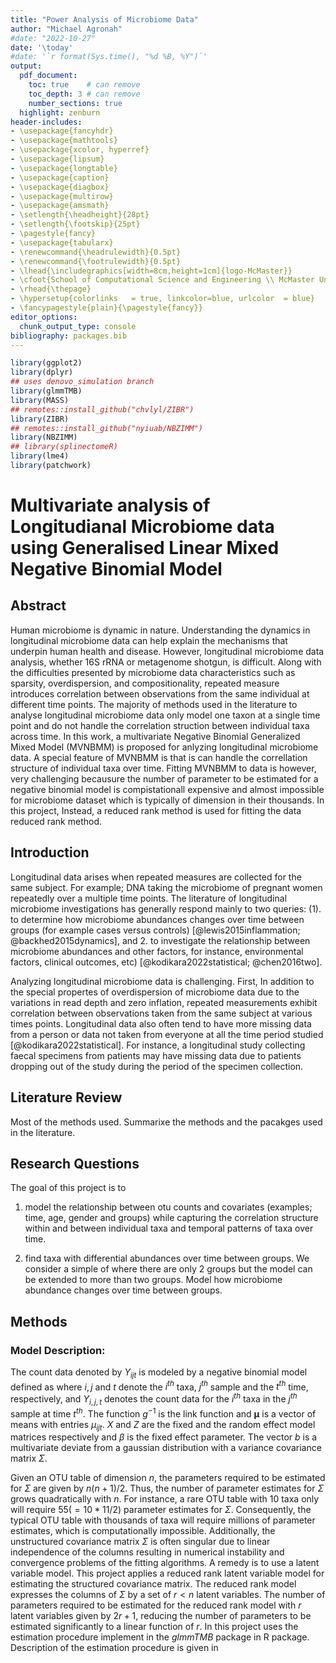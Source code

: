 ```yaml
---
title: "Power Analysis of Microbiome Data"
author: "Michael Agronah"
#date: "2022-10-27"
date: '\today'
#date: '`r format(Sys.time(), "%d %B, %Y")`'
output:
  pdf_document:
    toc: true    # can remove
    toc_depth: 3 # can remove
    number_sections: true
  highlight: zenburn
header-includes:
- \usepackage{fancyhdr}
- \usepackage{mathtools}
- \usepackage{xcolor, hyperref}
- \usepackage{lipsum}
- \usepackage{longtable}
- \usepackage{caption}
- \usepackage{diagbox}
- \usepackage{multirow}
- \usepackage{amsmath}
- \setlength{\headheight}{28pt}
- \setlength{\footskip}{25pt}
- \pagestyle{fancy}
- \usepackage{tabularx}
- \renewcommand{\headrulewidth}{0.5pt}
- \renewcommand{\footrulewidth}{0.5pt}
- \lhead{\includegraphics[width=8cm,height=1cm]{logo-McMaster}}
- \cfoot{School of Computational Science and Engineering \\ McMaster University}
- \rhead{\thepage}
- \hypersetup{colorlinks   = true, linkcolor=blue, urlcolor  = blue}
- \fancypagestyle{plain}{\pagestyle{fancy}}
editor_options: 
  chunk_output_type: console
bibliography: packages.bib
---
```


```r
library(ggplot2)
library(dplyr)
## uses denovo_simulation branch
library(glmmTMB)
library(MASS)
## remotes::install_github("chvlyl/ZIBR")
library(ZIBR)
## remotes::install_github("nyiuab/NBZIMM")
library(NBZIMM)
## library(splinectomeR)
library(lme4)
library(patchwork)
```


# Multivariate analysis of Longitudianal Microbiome data using Generalised Linear Mixed Negative Binomial Model 

## Abstract
Human microbiome is dynamic in nature. Understanding the dynamics in longitudinal microbiome data can help explain the mechanisms that underpin human health and disease. However, longitudinal microbiome data analysis, whether 16S rRNA or metagenome shotgun, is difficult. Along with the difficulties presented by microbiome data characteristics such as sparsity, overdispersion, and compositionality, repeated measure introduces correlation between observations from the same individual at different time points. The majority of methods used in the literature to analyse longitudinal microbiome data only model one taxon at a single time point and do not handle the correlation struction between individual taxa across time.  In this work, a multivariate Negative Binomial Generalized Mixed Model (MVNBMM) is proposed for anlyzing longitudinal microbiome data. A special feature of MVNBMM is that is can handle the correllation structure of individual taxa over time. Fitting MVNBMM to data is however, very challenging becausure the number of parameter to be estimated for a negative binomial model is compistationall expensive and almost impossible for microbiome dataset which is typically of dimension in their thousands. In this project, Instead, a reduced rank method is used for fitting the data reduced rank method. 
<!-- In this project, Instead, a reduced rank method is used for fitting the data reduced rank method. We show from a simulation studies that the reduced rank model can fit the fixed effect parameters with lower error compared to the  -->

## Introduction 
Longitudinal data arises when repeated measures are collected for the same subject. For example; DNA taking the microbiome of pregnant women repeatedly over a multiple time points. The literature of longitudinal microbiome investigations has generally respond mainly to  two queries: (1). to determine how microbiome abundances changes over time between groups (for example cases versus controls) [@lewis2015inflammation; @backhed2015dynamics], and 2. to investigate the relationship between microbiome abundances and other factors, for instance, environmental factors, clinical outcomes, etc) [@kodikara2022statistical; @chen2016two]. 

Analyzing longitudinal microbiome data is challenging. First, In addition to the special propertes of overdispersion of microbiome data due to the variations in read depth and zero inflation,  repeated measurements exhibit correlation between observations taken from the same subject at various times points. Longitudinal data also often tend to have more missing data from a person or data not taken from everyone at all the time period studied [@kodikara2022statistical]. For instance, a longitudinal study collecting faecal specimens from patients may have missing data due to patients dropping out of the study during the period of the specimen collection.

## Literature Review 
Most of the methods used. Summarixe the methods and the pacakges used in the literature. 

## Research Questions
The goal of this project is to

1. model the relationship between otu counts and covariates (examples; time, age, gender and groups)
while capturing the correlation structure within and between individual taxa and temporal patterns of
taxa over time.

2. find taxa with differential abundances over time between groups. We consider a simple of where there
are only 2 groups but the model can be extended to more than two groups. Model how microbiome
abundance changes over time between groups.
 

## Methods
### Model Description: 
The count data denoted by $Y_{ijt}$ is modeled by a negative binomial model defined as
\begin{align}
Y_{ijt} &\sim NB(mean = \mu_{ijt}, dispersion = \alpha_{it}),\\
\boldsymbol\mu &= g^{-1}(E) \nonumber \\
E &= X\beta + Zb,\,\,b \sim MVN(0, \Sigma) \nonumber
\end{align}
where $i,j$ and $t$ denote the $i^{th}$ taxa, $j^{th}$ sample and the $t^{th}$ time, respectively, and $Y_{i,j,t}$ denotes the count data for the $i^{th}$ taxa in the $j^{th}$ sample at time $t^{th}$. The function $g^{-1}$ is the link function and $\boldsymbol\mu$ is a vector of means with entries $\mu_{ijt}$.  $X$ and $Z$ are the fixed and the random effect model matrices respectively and $\beta$ is the fixed effect parameter. The vector $b$ is a multivariate deviate from a gaussian distribution with a variance covariance matrix $\Sigma$.


Given an OTU table of dimension $n$, the parameters required to be estimated for $\Sigma$ are given by $n(n + 1)/2$. Thus, the number of parameter estimates for $\Sigma$ grows quadratically with $n$. For instance, a rare OTU table with 10 taxa only will require $55(=10*11/2)$ parameter estimates for $\Sigma$. Consequently, the typical OTU table with thousands of taxa will require millions of parameter estimates, which is computationally  impossible. Additionally, the unstructured covariance matrix $\Sigma$ is often singular due  to linear independence of the columns resulting in numerical instability and convergence problems of the fitting algorithms. A remedy is to use a latent variable model. This project applies a reduced rank latent variable model for estimating the structured covariance matrix. The reduced rank model expresses the columns of $\Sigma$ by a set of $r < n$ latent variables. The number of parameters required to be estimated for the reduced rank model with $r$ latent variables given by $2r + 1$, reducing the number of parameters to be estimated significantly to a linear function of $r$. In this project uses the estimation procedure implement in the *glmmTMB* package in R package.  Description of the estimation procedure is given in

 
